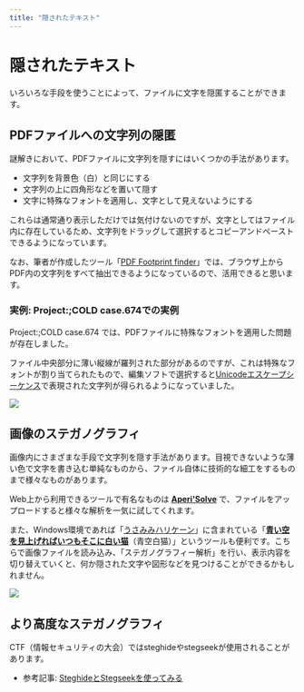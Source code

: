 ```yaml
---
title: "隠されたテキスト"
---
```


# 隠されたテキスト

いろいろな手段を使うことによって、ファイルに文字を隠匿することができます。

## PDFファイルへの文字列の隠匿

謎解きにおいて、PDFファイルに文字列を隠すにはいくつかの手法があります。

- 文字列を背景色（白）と同じにする
- 文字列の上に四角形などを置いて隠す
- 文字に特殊なフォントを適用し、文字として見えないようにする

これらは通常通り表示しただけでは気付けないのですが、文字としてはファイル内に存在しているため、文字列をドラッグして選択するとコピーアンドペーストできるようになっています。

なお、筆者が作成したツール「[PDF Footprint finder](https://pdf-footprint.vercel.app/)」では、ブラウザ上からPDF内の文字列をすべて抽出できるようになっているので、活用できると思います。

### 実例: Project:;COLD case.674での実例

Project:;COLD case.674 では、PDFファイルに特殊なフォントを適用した問題が存在しました。

ファイル中央部分に薄い縦線が羅列された部分があるのですが、これは特殊なフォントが割り当てられたもので、編集ソフトで選択すると[Unicodeエスケープシーケンス](https://dencode.com/ja/string/unicode-escape)で表現された文字列が得られるようになっていました。

![](./images/pdf-hidden-font.png)

## 画像のステガノグラフィ

画像内にさまざまな手段で文字列を隠す手法があります。目視できないような薄い色で文字を書き込む単純なものから、ファイル自体に技術的な細工をするものまで様々なものがあります。

Web上から利用できるツールで有名なものは **[Aperi'Solve](https://www.aperisolve.com/)** で、ファイルをアップロードすると様々な解析を一気に試してくれます。

また、Windows環境であれば「[うさみみハリケーン](https://digitaltravesia.jp/usamimihurricane/HowToUseUsaMimi.html)」に含まれている「**[青い空を見上げればいつもそこに白い猫](https://digitaltravesia.jp/usamimihurricane/webhelp/_RESOURCE/MenuItem/another/anotherAoZoraSiroNeko.html)**（青空白猫）」というツールも便利です。こちらで画像ファイルを読み込み、「ステガノグラフィー解析」を行い、表示内容を切り替えていくと、何か隠された文字や図形などを見つけることができるかもしれません。

![](./images/aozora-shironeko.png)

## より高度なステガノグラフィ

CTF（情報セキュリティの大会）ではsteghideやstegseekが使用されることがあります。

- 参考記事: [SteghideとStegseekを使ってみる](https://iomat.hatenablog.com/entry/2022/06/27/182746)